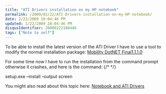 ```yaml
---
title: "ATI Drivers installation on my HP notebook"
permalink: /2009/02/22/ATI-Drivers-installation-on-my-HP-notebook/
date: 2/22/2009 10:04:46 PM
updated: 2/22/2009 10:04:46 PM
disqusIdentifier: 20090222100446
tags: ["Note to self"]
---
```

To be able to install the latest version of the ATI Driver I have to use a tool to modify the normal installation package: [Mobility DotNET Final1.1.1.0](http://www.driverheaven.net/modtool.php)

For some time now I have to run the installation from the command prompt otherwise it crashes, and here is the command: 
{/* <!-- more --> */}

setup.exe –install –output screen

You might also read about this topic here: [Notebook and ATI Drivers](http://weblogs.asp.net/lkempe/archive/2006/11/05/Notebook-and-ATI-Drivers.aspx)
